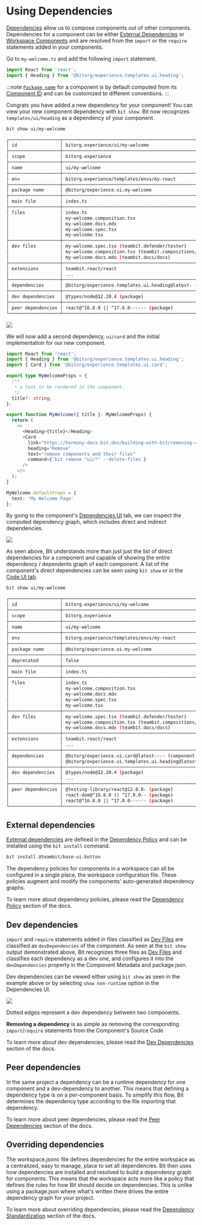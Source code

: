 
# Using Dependencies

[Dependencies](/dependencies) allow us to compose components out of other components. Dependencies for a component can be either [External Dependencies](/dependencies/external-dependencies) or [Workspace Components](/workspace/workspace-component) and are resolved from the `import` or the `require` statements added in your components.

Go to `my-welcome.ts` and add the following `import` statement.

```ts title="my-welcome.ts"
import React from 'react';
import { Heading } from '@bitorg/experience.templates.ui.heading';
```

:::note
[`Package name`](/packages/package-name) for a component is by default computed from its [Component ID](/components/component-id) and can be customized to different conventions.
:::

Congrats you have added a new dependency for your component! You can view your new component dependency with `bit show`. Bit now recognizes `templates/ui/heading` as a dependency of your component.

```bash
bit show ui/my-welcome
```

```bash {27}
┌───────────────────┬────────────────────────────────────────────────────────────────┐
│ id                │ bitorg.experience/ui/my-welcome                                │
├───────────────────┼────────────────────────────────────────────────────────────────┤
│ scope             │ bitorg.experience                                              │
├───────────────────┼────────────────────────────────────────────────────────────────┤
│ name              │ ui/my-welcome                                                  │
├───────────────────┼────────────────────────────────────────────────────────────────┤
│ env               │ bitorg.experience/templates/envs/my-react                      │
├───────────────────┼────────────────────────────────────────────────────────────────┤
│ package name      │ @bitorg/experience.ui.my-welcome                               │
├───────────────────┼────────────────────────────────────────────────────────────────┤
│ main file         │ index.ts                                                       │
├───────────────────┼────────────────────────────────────────────────────────────────┤
│ files             │ index.ts                                                       │
│                   │ my-welcome.composition.tsx                                     │
│                   │ my-welcome.docs.mdx                                            │
│                   │ my-welcome.spec.tsx                                            │
│                   │ my-welcome.tsx                                                 │
├───────────────────┼────────────────────────────────────────────────────────────────┤
│ dev files         │ my-welcome.spec.tsx (teambit.defender/tester)                  │
│                   │ my-welcome.composition.tsx (teambit.compositions/compositions) │
│                   │ my-welcome.docs.mdx (teambit.docs/docs)                        │
├───────────────────┼────────────────────────────────────────────────────────────────┤
│ extensions        │ teambit.react/react                                            │
│                   │ ...                                                            │
├───────────────────┼────────────────────────────────────────────────────────────────┤
│ dependencies      │ @bitorg/experience.templates.ui.heading@latest- (component)    │
├───────────────────┼────────────────────────────────────────────────────────────────┤
│ dev dependencies  │ @types/node@12.20.4 (package)                                  │
├───────────────────┼────────────────────────────────────────────────────────────────┤
│ peer dependencies │ react@^16.8.0 || ^17.0.0------ (package)                       │
└───────────────────┴────────────────────────────────────────────────────────────────┘
```

<img src={depImg} />

We will now add a second dependency, `ui/card` and the initial implementation for our new component.

```ts {3} title="my-welcome.ts"
import React from 'react';
import { Heading } from '@bitorg/experience.templates.ui.heading';
import { Card } from '@bitorg/experience.templates.ui.card';

export type MyWelcomeProps = {
  /**
   * a text to be rendered in the component.
   */
  title?: string;
};

export function MyWelcome({ title }: MyWelcomeProps) {
  return (
    <>
      <Heading>{title}</Heading>
      <Card
        link="https://harmony-docs.bit.dev/building-with-bit/removing-components"
        heading="Remove"
        text="remove components and their files"
        command={`bit remove "ui/*" --delete-files`}
      />
    </>
  );
}

MyWelcome.defaultProps = {
  text: 'My Welcome Page'
};
```

By going to the component's [Dependencies UI](/dependencies/ui) tab, we can inspect the computed dependency graph, which includes direct and indirect dependencies.

<img src={depGraphImg} />

As seen above, Bit understands more than just just the list of direct dependencies for a component and capable of showing the entire dependency / dependents graph of each component. A list of the component's direct dependencies can be seen using `bit show` or in the [Code UI tab](/code/ui).

```bash
bit show ui/my-welcome
```

```bash {29,30}
┌───────────────────┬────────────────────────────────────────────────────────────────┐
│ id                │ bitorg.experience/ui/my-welcome                                │
├───────────────────┼────────────────────────────────────────────────────────────────┤
│ scope             │ bitorg.experience                                              │
├───────────────────┼────────────────────────────────────────────────────────────────┤
│ name              │ ui/my-welcome                                                  │
├───────────────────┼────────────────────────────────────────────────────────────────┤
│ env               │ bitorg.experience/templates/envs/my-react                      │
├───────────────────┼────────────────────────────────────────────────────────────────┤
│ package name      │ @bitorg/experience.ui.my-welcome                               │
├───────────────────┼────────────────────────────────────────────────────────────────┤
│ deprecated        │ false                                                          │
├───────────────────┼────────────────────────────────────────────────────────────────┤
│ main file         │ index.ts                                                       │
├───────────────────┼────────────────────────────────────────────────────────────────┤
│ files             │ index.ts                                                       │
│                   │ my-welcome.composition.tsx                                     │
│                   │ my-welcome.docs.mdx                                            │
│                   │ my-welcome.spec.tsx                                            │
│                   │ my-welcome.tsx                                                 │
├───────────────────┼────────────────────────────────────────────────────────────────┤
│ dev files         │ my-welcome.spec.tsx (teambit.defender/tester)                  │
│                   │ my-welcome.composition.tsx (teambit.compositions/compositions) │
│                   │ my-welcome.docs.mdx (teambit.docs/docs)                        │
├───────────────────┼────────────────────────────────────────────────────────────────┤
│ extensions        │ teambit.react/react                                            │
│                   │ ...                                                            │
├───────────────────┼────────────────────────────────────────────────────────────────┤
│ dependencies      │ @bitorg/experience.ui.card@latest---- (component)              │
│                   │ @bitorg/experience.ui.templates.ui.heading@latest- (component) │
├───────────────────┼────────────────────────────────────────────────────────────────┤
│ dev dependencies  │ @types/node@12.20.4 (package)                                  │
│                   │ ...                                                            │
├───────────────────┼────────────────────────────────────────────────────────────────┤
│ peer dependencies │ @testing-library/react@12.0.0- (package)                       │
│                   │ react-dom@^16.8.0 || ^17.0.0-- (package)                       │
│                   │ react@^16.8.0 || ^17.0.0------ (package)                       │
└───────────────────┴────────────────────────────────────────────────────────────────┘
```

## External dependencies
[External dependencies](/dependencies/external-dependencies) are defined in the [Dependency Policy](/) and can be installed using the `bit install` command.

```bash
bit install @teambit/base-ui.button
```

The dependency policies for components in a workspace can all be configured in a single place, the workspace configuration file. These policies augment and modify the components' auto-generated dependency graphs.

To learn more about dependency policies, please read the [Dependency Policy](/dependencies/overview#dependency-policies) section of the docs.

## Dev dependencies

`import` and `require` statements added in files classified as [Dev Files](/components/dev-files) are classified as `devDependencies` of the component.
As seen at the `bit show` output demonstrated above, Bit recognizes three files as [Dev Files](/dev-files) and classifies each dependency as a dev one, and configures it into the `devDependencies` property in the Component Metadata and package.json.

Dev dependencies can be viewed either using `bit show` as seen in the example above or by selecting `show non-runtime` option in the Dependencies UI.

<img src={devDepGraphImg} />

Dotted edges represent a dev dependency between two components.

**Removing a dependency** is as simple as removing the corresponding `import`/`require` statements from the Component's Source Code

To learn more about dev dependencies, please read the [Dev Dependencies](/dependencies/overview#dev-dependencies) section of the docs.


## Peer dependencies

In the same project a dependency can be a runtime dependency for one component and a dev-dependency to another. This means that defining a dependency type is on a per-component basis. To simplify this flow, Bit determines the dependency type according to the file importing that dependency.

To learn more about peer dependencies, please read the [Peer Dependencies](/dependencies/overview#peer-dependencies) section of the docs.

## Overriding dependencies

The workspace.jsonc file defines dependencies for the entire workspace as a centralized, easy to manage, place to set all dependencies. Bit then uses how dependencies are installed and resolved to build a dependency graph for components. This means that the workspace acts more like a policy that defines the rules for how Bit should decide on dependencies. This is unlike using a package.json where what's written there drives the entire dependency graph for your project.

To learn more about overriding dependencies, please read the [Dependency Standardization](/dependencies/overview#dependency-standardization-envs) section of the docs.
